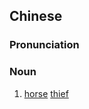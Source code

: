 {{also|盗马贼}}
==Chinese==
{{zh-forms|s=盗马贼|type=21}}

===Pronunciation===
{{zh-pron
|m=dàomǎ zéi
|cat=n
}}

===Noun===
{{zh-noun}}

# {{lb|zh|literary}} [[horse]] [[thief]]